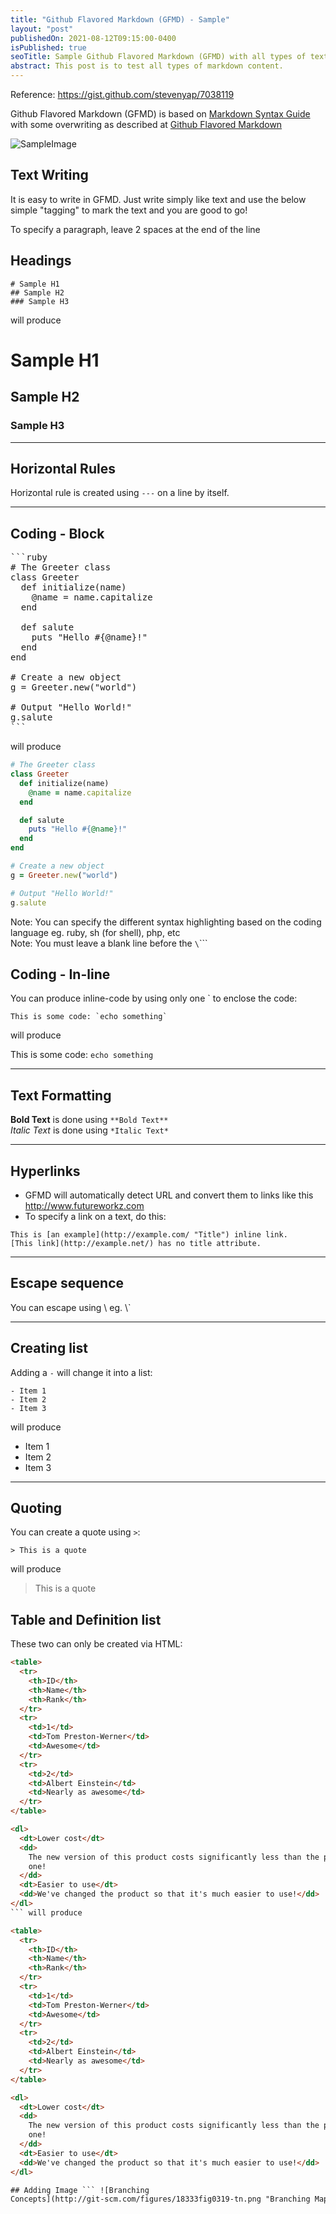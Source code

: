```yaml
---
title: "Github Flavored Markdown (GFMD) - Sample"
layout: "post"
publishedOn: 2021-08-12T09:15:00-0400
isPublished: true
seoTitle: Sample Github Flavored Markdown (GFMD) with all types of text
abstract: This post is to test all types of markdown content.
---
```


Reference: https://gist.github.com/stevenyap/7038119

Github Flavored Markdown (GFMD) is based on [Markdown Syntax Guide](http://daringfireball.net/projects/markdown/syntax) with some overwriting as described at [Github Flavored Markdown](http://github.github.com/github-flavored-markdown/)

![SampleImage](../images/SampleImage.jpg)

## Text Writing

It is easy to write in GFMD. Just write simply like text and use the below simple "tagging" to mark the text and you are good to go!

To specify a paragraph, leave 2 spaces at the end of the line

## Headings

```
# Sample H1
## Sample H2
### Sample H3
```

will produce

# Sample H1

## Sample H2

### Sample H3

---

## Horizontal Rules

Horizontal rule is created using `---` on a line by itself.

---

## Coding - Block

<pre>
```ruby
# The Greeter class
class Greeter
  def initialize(name)
    @name = name.capitalize
  end

  def salute
    puts "Hello #{@name}!"
  end
end

# Create a new object
g = Greeter.new("world")

# Output "Hello World!"
g.salute
```
</pre>

will produce

```ruby
# The Greeter class
class Greeter
  def initialize(name)
    @name = name.capitalize
  end

  def salute
    puts "Hello #{@name}!"
  end
end

# Create a new object
g = Greeter.new("world")

# Output "Hello World!"
g.salute
```

Note: You can specify the different syntax highlighting based on the coding language eg. ruby, sh (for shell), php, etc  
Note: You must leave a blank line before the `\`\`\``

## Coding - In-line

You can produce inline-code by using only one \` to enclose the code:

```
This is some code: `echo something`
```

will produce

This is some code: `echo something`

---

## Text Formatting

**Bold Text** is done using `**Bold Text**`  
_Italic Text_ is done using `*Italic Text*`

---

## Hyperlinks

- GFMD will automatically detect URL and convert them to links like this http://www.futureworkz.com
- To specify a link on a text, do this:

```
This is [an example](http://example.com/ "Title") inline link.
[This link](http://example.net/) has no title attribute.
```

---

## Escape sequence

You can escape using \\ eg. \\\`

---

## Creating list

Adding a `-` will change it into a list:

```
- Item 1
- Item 2
- Item 3
```

will produce

- Item 1
- Item 2
- Item 3

---

## Quoting

You can create a quote using `>`:

```
> This is a quote
```

will produce

> This is a quote

## Table and Definition list

These two can only be created via HTML:

````html
<table>
  <tr>
    <th>ID</th>
    <th>Name</th>
    <th>Rank</th>
  </tr>
  <tr>
    <td>1</td>
    <td>Tom Preston-Werner</td>
    <td>Awesome</td>
  </tr>
  <tr>
    <td>2</td>
    <td>Albert Einstein</td>
    <td>Nearly as awesome</td>
  </tr>
</table>

<dl>
  <dt>Lower cost</dt>
  <dd>
    The new version of this product costs significantly less than the previous
    one!
  </dd>
  <dt>Easier to use</dt>
  <dd>We've changed the product so that it's much easier to use!</dd>
</dl>
``` will produce

<table>
  <tr>
    <th>ID</th>
    <th>Name</th>
    <th>Rank</th>
  </tr>
  <tr>
    <td>1</td>
    <td>Tom Preston-Werner</td>
    <td>Awesome</td>
  </tr>
  <tr>
    <td>2</td>
    <td>Albert Einstein</td>
    <td>Nearly as awesome</td>
  </tr>
</table>

<dl>
  <dt>Lower cost</dt>
  <dd>
    The new version of this product costs significantly less than the previous
    one!
  </dd>
  <dt>Easier to use</dt>
  <dd>We've changed the product so that it's much easier to use!</dd>
</dl>

## Adding Image ``` ![Branching
Concepts](http://git-scm.com/figures/18333fig0319-tn.png "Branching Map") ```
````

